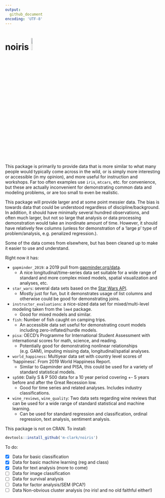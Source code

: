 ```yaml
---
output: 
  github_document
encoding: 'UTF-8'
---
```


# noiris <img src="data-raw/noiris.png" style="margin: 0 auto; width: 10%">

This package is primarily to provide data that is more similar to what many people would typically come across in the wild, or is simply more interesting or accessible (in my opinion), and more useful for instruction and workshops.  Far too often examples use `iris`, `mtcars`, etc. for convenience, but these are actually inconvenient for demonstrating common data and modeling problems, or are too small to even be realistic.  

This package will provide larger and at some point messier data.  The bias is towards data that could be understood regardless of discipline/background. In addition, it should have minimally several hundred observations, and often much larger, but not so large that analysis or data processing demonstration would take an inordinate amount of time.  However, it should have relatively few columns (unless for demonstration of a 'large p' type of problem/analysis, e.g. penalized regression.).


Some of the data comes from elsewhere, but has been cleaned up to make it easier to use and understand.

Right now it has:

- `gapminder_2019`: a 2019 pull from [gapminder.org/data](http://www.gapminder.org/data/).
    -  A nice longitudinal/time-series data set suitable for a wide range of standard and more complex mixed models, spatial visualization and analyses, etc.
- `star_wars`: several data sets based on the [Star Wars API](https://swapi.co/). 
    - Mostly just for fun, but it demonstrates usage of list columns and otherwise could be good for demonstrating joins.
- `instructor_evaluations`: a nice-sized data set for mixed/multi-level modeling taken from the `lme4` package.
    - Good for mixed models and similar.
- `fish`: Number of fish caught on camping trips.
    - An accessible data set useful for demonstrating count models including zero-inflated/hurdle models.
- `pisa`: OECD's Programme for International Student Assessment with international scores for math, science, and reading.  
    - Potentially  good for demonstrating nonlinear relationships (e.g. GAM), imputing missing data, longitudinal/spatial analyses. 
- `world_happiness`: Multiyear data set with country level scores of 'happiness'. From 2019 World Happiness Report.
    - Similar to Gapminder and PISA, this could be used for a variety of standard statistical models.
- `sp500`: Daily S & P 500 data for a 10 year period covering +- 5 years before and after the Great Recession low.  
    - Good for time series and related analyses.  Includes industry classifications.
- `wine_reviews`, `wine_quality`: Two data sets regarding wine reviews that can be used for a wide range of standard statistical and machine learning. 
    - Can be used for standard regression and classification, ordinal regression, text analysis, sentiment analysis.

This package is not on CRAN.  To install:

```r
devtools::install_github('m-clark/noiris')
```


To do:

- [X] Data for basic classification
- [X] Data for basic machine learning (reg and class)
- [X] Data for text analysis (more to come)
- [ ] Data for image classification
- [ ] Data for survival analysis
- [ ] Data for factor analysis/SEM (PCA?)
- [ ] Data Non-obvious cluster analysis (no iris! and no old faithful either!)
